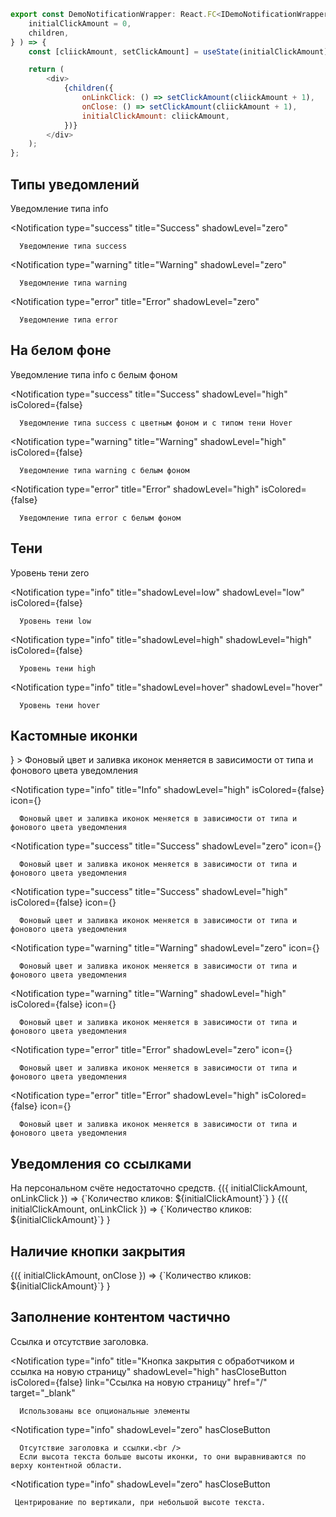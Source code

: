 
```javascript collapse=Код DemoNotificationWrapper
export const DemoNotificationWrapper: React.FC<IDemoNotificationWrapperProps> = ( {
    initialClickAmount = 0,
    children,
} ) => {
    const [cliickAmount, setClickAmount] = useState(initialClickAmount);

    return (
        <div>
            {children({
                onLinkClick: () => setClickAmount(cliickAmount + 1),
                onClose: () => setClickAmount(cliickAmount + 1),
                initialClickAmount: cliickAmount,
            })}
        </div>
    );
};
```

## Типы уведомлений

<Playground style={wrapperStyle}>
   <Notification
      type="info"
      title="Info"
      shadowLevel="zero"
   >
      Уведомление типа info
   </Notification>

   <Notification 
      type="success"
      title="Success"
      shadowLevel="zero"
   >
      Уведомление типа success
   </Notification>

   <Notification 
      type="warning"
      title="Warning"
      shadowLevel="zero"
   >
      Уведомление типа warning
   </Notification>

   <Notification 
      type="error" 
      title="Error"
      shadowLevel="zero"
   >
      Уведомление типа error
   </Notification>
</Playground>

## На белом фоне

<Playground style={wrapperStyle}>
   <Notification 
      type="info"
      title="Info"
      shadowLevel="high"
      isColored={false}
   >
      Уведомление типа info с белым фоном
   </Notification>

   <Notification 
      type="success" 
      title="Success"
      shadowLevel="high"
      isColored={false}
   >
      Уведомление типа success с цветным фоном и с типом тени Hover
   </Notification>

   <Notification 
      type="warning"
      title="Warning"
      shadowLevel="high"
      isColored={false}
   >
      Уведомление типа warning с белым фоном
   </Notification>

   <Notification 
      type="error"
      title="Error"
      shadowLevel="high"
      isColored={false}
   >
      Уведомление типа error с белым фоном
   </Notification>
</Playground>

## Тени

<Playground style={wrapperStyle}>
   <Notification 
      type="info"
      title="shadowLevel=zero"
      shadowLevel="zero"
   >
      Уровень тени zero
   </Notification>

   <Notification 
      type="info"
      title="shadowLevel=low"
      shadowLevel="low"
      isColored={false}
   >
      Уровень тени low
   </Notification>

   <Notification 
      type="info"
      title="shadowLevel=high"
      shadowLevel="high"
      isColored={false}
   >
      Уровень тени high
   </Notification>

   <Notification 
      type="info"
      title="shadowLevel=hover"
      shadowLevel="hover"
   >
      Уровень тени hover
   </Notification>
</Playground>

## Кастомные иконки

<Playground style={wrapperStyle}>
   <Notification 
      type="info"
      title="Info"
      shadowLevel="zero"
      icon={<Send />} 
   >
      Фоновый цвет и заливка иконок меняется в зависимости от типа и фонового цвета уведомления
   </Notification>

   <Notification 
      type="info"
      title="Info"
      shadowLevel="high"
      isColored={false}
      icon={<Send />} 
   >
      Фоновый цвет и заливка иконок меняется в зависимости от типа и фонового цвета уведомления
   </Notification>

   <Notification 
      type="success"
      title="Success"
      shadowLevel="zero"
      icon={<Sended />}
   >
      Фоновый цвет и заливка иконок меняется в зависимости от типа и фонового цвета уведомления
   </Notification>

   <Notification 
      type="success"
      title="Success"
      shadowLevel="high"
      isColored={false}
      icon={<Sended />}
   >
      Фоновый цвет и заливка иконок меняется в зависимости от типа и фонового цвета уведомления
   </Notification>

   <Notification 
      type="warning"
      title="Warning"
      shadowLevel="zero"
      icon={<Rating1 />} 
   >
      Фоновый цвет и заливка иконок меняется в зависимости от типа и фонового цвета уведомления
   </Notification>

   <Notification 
      type="warning"
      title="Warning"
      shadowLevel="high"
      isColored={false}
      icon={<Rating1 />}
   >
      Фоновый цвет и заливка иконок меняется в зависимости от типа и фонового цвета уведомления
   </Notification>

   <Notification 
      type="error"
      title="Error"
      shadowLevel="zero"
      icon={<Cancel />}
   >
      Фоновый цвет и заливка иконок меняется в зависимости от типа и фонового цвета уведомления
   </Notification>

   <Notification 
      type="error" 
      title="Error"
      shadowLevel="high"
      isColored={false}
      icon={<Cancel />}
   >
      Фоновый цвет и заливка иконок меняется в зависимости от типа и фонового цвета уведомления
   </Notification>
</Playground>

## Уведомления со ссылками

<Playground style={wrapperStyle}>
   <Notification 
      type="info"
      title="Cсылка ведет на новую страницу"
      shadowLevel="high"
      link="Cсылка на новую страницу"
      target="_blank"
      href="/"
      target="_blank"
      isColored={false}
   >
      На персональном счёте недостаточно средств.
   </Notification>

   <DemoNotificationWrapper>
      {({ initialClickAmount, onLinkClick }) =>
         <Notification 
            type="warning"
            title="Cсылка с кастомным обработчиком"
            shadowLevel="zero"
            link="Cсылка с обработчиком"
            onLinkClick={onLinkClick}
         >
            {`Количество кликов: ${initialClickAmount}`}
         </Notification>
      }
   </DemoNotificationWrapper>

   <DemoNotificationWrapper>
      {({ initialClickAmount, onLinkClick }) =>
         <Notification 
            type="error"
            title="Cсылка с кастомным обработчиком"
            shadowLevel="zero"
            link="Cсылка с обработчиком"
            onLinkClick={onLinkClick}
         >
            {`Количество кликов: ${initialClickAmount}`}
         </Notification>
      }
   </DemoNotificationWrapper>
</Playground>

## Наличие кнопки закрытия

<Playground style={wrapperStyle}>
   <DemoNotificationWrapper>
      {({ initialClickAmount, onClose }) =>
         <Notification 
            type="error"
            title="Кнопка закрытия с обработчиком"
            shadowLevel="high"
            hasCloseButton
            isColored={false}
            onClose={onClose}
         >
            {`Количество кликов: ${initialClickAmount}`}
         </Notification>
      }
   </DemoNotificationWrapper>
</Playground>


## Заполнение контентом частично

<Playground style={wrapperStyle}>
   <Notification 
      type="info"
      shadowLevel="high"
      isColored={false}
      link="Cсылка"
      href="/"
      target="_blank"
   >
      Ссылка и отсутствие заголовка.
   </Notification>

   <Notification 
      type="info"
      title="Кнопка закрытия с обработчиком и ссылка на новую страницу"
      shadowLevel="high"
      hasCloseButton
      isColored={false}
      link="Cсылка на новую страницу"
      href="/"
      target="_blank"
   >
      Использованы все опциональные элементы
   </Notification>

   <Notification 
      type="info"
      shadowLevel="zero"
      hasCloseButton
   >
      Отсутствие заголовка и ссылки.<br />
      Если высота текста больше высоты иконки, то они выравниваются по верху контентной области.
   </Notification>

   <Notification 
      type="info"
      shadowLevel="zero"
      hasCloseButton
   >
     Центрирование по вертикали, при небольшой высоте текста. 
   </Notification>
</Playground>